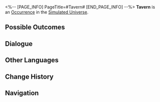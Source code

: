 <%-- [PAGE_INFO]
PageTitle=#Tavern#
[END_PAGE_INFO] --%>
{{Stub}}
{{Simulated Universe Event Infobox
|id            = 13603
|title         = 
|image         = Occurrence Battle.png
|domains_su    = Unknown
|domains_swarm = Unknown
|domains_gng   = Unknown
|domains_du    = 
|domains_und   = 
|requirements  = 
|prev          = 
|next          = 
|characters    = 
|factions      = 
|order         = 092
|order_du      = 
}}
'''Tavern''' is an [[Simulated Universe/Occurrence|Occurrence]] in the [[Simulated Universe]].

==Possible Outcomes==
{{Possible Outcomes
|choice_1 = Use additional methods to get rid of both batches of "visitors."
|result_1 = Enter battle. After achieving victory, obtain 2 Blessing(s) of (Preservation/Remembrance/Nihility/Abundance/The Hunt/Destruction/Elation/Propagation/Erudition).
|path_1   = Erudition
|modes_1  = gng

|choice_2 = And you long for stronger guys to show up...
|result_2 = Fight against stronger enemies! If you complete the challenge, obtain a 3-star Blessing of Destruction.
|path_2   = Destruction
|modes_2  = swarm

|choice_3 = Bet on the *name* of a competition winner!
|path_3   = Elation
|modes_3  = swarm

|chance_3_1 = 75%

|chance_3_2 = 25%

|choice_4 = Challenge Mr. France's security team.
|result_4 = Expose his bankruptcy. If you complete the challenge, obtain 1 Blessing of Remembrance.

|choice_5 = Challenge the burly Avila's mercenary company
|result_5 = Expose him. If you complete the challenge, obtain 1 Blessing of Destruction.

|choice_6 = Fight both together!
|result_6 = Enter battle and obtain all rewards.
}}
<!--
==Gameplay Notes==
* 
-->
==Dialogue==
{{Dialogue Start}}
:{{tx}}
{{Dialogue End}}

==Other Languages==
{{Other Languages
|en   = Tavern
|zhs  = 酒馆
|zht  = 酒館
|ja   = パブ
|ko   = 술집
|es   = Taberna
|fr   = Taverne
|ru   = Таверна
|th   = บาร์
|vi   = Quán Rượu
|de   = Taverne
|id   = Bar
|pt   = Taverna
}}

==Change History==
{{Change History|1.0}}

==Navigation==
{{Occurrence Navbox}}